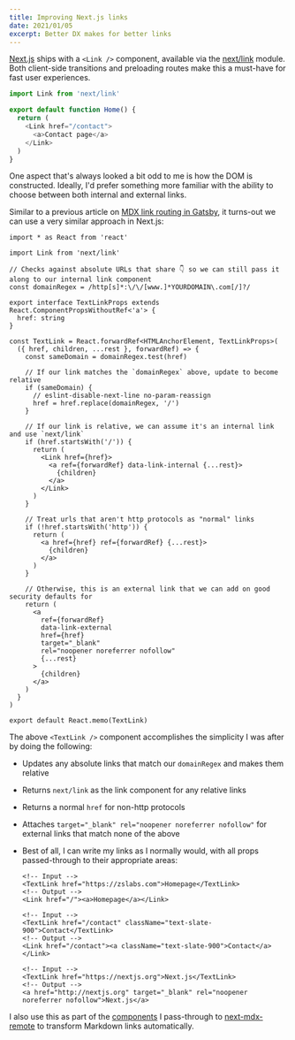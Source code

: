 ```yaml
---
title: Improving Next.js links
date: 2021/01/05
excerpt: Better DX makes for better links
---
```


[Next.js](https://nextjs.org) ships with a `<Link />` component, available via the [next/link](https://nextjs.org/docs/api-reference/next/link) module. Both client-side transitions and preloading routes make this a must-have for fast user experiences.

```js filename=index.js
import Link from 'next/link'

export default function Home() {
  return (
    <Link href="/contact">
      <a>Contact page</a>
    </Link>
  )
}
```

One aspect that's always looked a bit odd to me is how the DOM is constructed. Ideally, I'd prefer something more familiar with the ability to choose between both internal and external links.

Similar to a previous article on [MDX link routing in Gatsby](/articles/mdx-link-routing-in-gatsby), it turns-out we can use a very similar approach in Next.js:

```tsx filename=TextLink.js
import * as React from 'react'

import Link from 'next/link'

// Checks against absolute URLs that share 👇 so we can still pass it along to our internal link component
const domainRegex = /http[s]*:\/\/[www.]*YOURDOMAIN\.com[/]?/

export interface TextLinkProps extends React.ComponentPropsWithoutRef<'a'> {
  href: string
}

const TextLink = React.forwardRef<HTMLAnchorElement, TextLinkProps>(
  ({ href, children, ...rest }, forwardRef) => {
    const sameDomain = domainRegex.test(href)

    // If our link matches the `domainRegex` above, update to become relative
    if (sameDomain) {
      // eslint-disable-next-line no-param-reassign
      href = href.replace(domainRegex, '/')
    }

    // If our link is relative, we can assume it's an internal link and use `next/link`
    if (href.startsWith('/')) {
      return (
        <Link href={href}>
          <a ref={forwardRef} data-link-internal {...rest}>
            {children}
          </a>
        </Link>
      )
    }

    // Treat urls that aren't http protocols as "normal" links
    if (!href.startsWith('http')) {
      return (
        <a href={href} ref={forwardRef} {...rest}>
          {children}
        </a>
      )
    }

    // Otherwise, this is an external link that we can add on good security defaults for
    return (
      <a
        ref={forwardRef}
        data-link-external
        href={href}
        target="_blank"
        rel="noopener noreferrer nofollow"
        {...rest}
      >
        {children}
      </a>
    )
  }
)

export default React.memo(TextLink)
```

The above `<TextLink />` component accomplishes the simplicity I was after by doing the following:

- Updates any absolute links that match our `domainRegex` and makes them relative
- Returns `next/link` as the link component for any relative links
- Returns a normal `href` for non-http protocols
- Attaches `target="_blank" rel="noopener noreferrer nofollow"` for external links that match none of the above
- Best of all, I can write my links as I normally would, with all props passed-through to their appropriate areas:

  ```markup
  <!-- Input -->
  <TextLink href="https://zslabs.com">Homepage</TextLink>
  <!-- Output -->
  <Link href="/"><a>Homepage</a></Link>

  <!-- Input -->
  <TextLink href="/contact" className="text-slate-900">Contact</TextLink>
  <!-- Output -->
  <Link href="/contact"><a className="text-slate-900">Contact</a></Link>

  <!-- Input -->
  <TextLink href="https://nextjs.org">Next.js</TextLink>
  <!-- Output -->
  <a href="http://nextjs.org" target="_blank" rel="noopener noreferrer nofollow">Next.js</a>
  ```

I also use this as part of the [components](https://github.com/zslabs/zslabs-next/blob/master/pages/articles/%5Bslug%5D.js#L29) I pass-through to [next-mdx-remote](https://github.com/hashicorp/next-mdx-remote) to transform Markdown links automatically.
